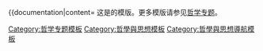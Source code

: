 {{Navbox
| name = 大陆哲学
| state = {{{state<includeonly>|autocollapse</includeonly>}}}
| title = [[欧陆哲学]]
| bodyclass  = hlist
| basestyle  = background:#ffaaaa;

| group1 = [[:Category:欧陆哲学家|哲学家]]
| evenstyle  = background:#fff5f5;
| list1  =
* [[狄奧多·阿多諾]]
* [[喬治·阿甘本]]
* [[路易·皮埃爾·阿爾都塞|路易·阿爾都塞]]
* [[漢娜·鄂蘭|-{zh-hk:漢娜·鄂蘭;zh-tw:漢娜·鄂蘭;zh-cn:汉娜·阿伦特;}-]]
* {{Link-en|若克斯·阿蘇爾門迪|Joxe Azurmendi}}
* [[加斯東·巴舍拉]]
* [[阿蘭·巴迪歐]]
* [[羅蘭·巴特]]
* [[喬治·巴代伊]]
* [[尚·布希亞]]
* [[齊格蒙·鮑曼]]
* [[西蒙·波娃]]
* [[亨利·柏格森]]
* [[莫里斯·布朗肖]]
* [[皮耶·布迪厄]]
* [[朱迪斯·巴特勒]]
* [[阿爾貝·卡繆]]
* [[恩斯特·卡西勒]]
* {{Link-en|科内利乌斯·卡斯托里亚迪斯|Cornelius Castoriadis}}
* [[吉尔·德勒兹]]
* [[雅克·德希達]]
* {{Link-en|赫伯特·德雷弗斯|Hubert Dreyfus}}
* [[泰瑞·伊格頓]]
* [[約翰·戈特利布·費希特]]
* [[米歇爾·傅柯]]
* [[漢斯-格奧爾格·伽達默爾]]
* [[安東尼奧·葛蘭西]]
* [[尤爾根·哈貝馬斯]]
* [[格奧爾格·威廉·弗里德里希·黑格爾]]
* [[馬丁·海德格]]
* [[埃德蒙德·胡塞爾]]
* [[罗曼·茵加登]]
* [[卡爾·雅斯佩斯]]
* [[伊曼努爾·康德]]
* [[索倫·奧貝·克爾凱郭爾|-{zh-cn:索伦·克尔凯郭尔; zh-tw:索倫·齊克果;}-]]
* [[亚历山大·科耶夫]]
* [[萊謝克·科拉科夫斯基]]
* [[雅各·拉岡]]
* {{Link-en|弗朗索瓦·拉胡耶勒|François Laruelle}}
* [[克勞德·李維史陀]]
* [[伊曼紐爾·列維納斯]]
* [[加布里埃爾·馬塞爾]]
* [[莫里斯·梅洛-龐蒂]]
* [[弗里德里希·尼采]]
* [[迈克·波拉尼]]
* [[保罗·利科]]
* {{Link-en|阿维塔尔·罗奈尔|Avital Ronell}}
* [[尚-保羅·沙特]]
* [[弗里德里希·謝林]]
* [[卡爾·施米特]]
* [[阿圖爾·叔本華]]
* {{Link-en|彼得·斯劳特戴克|Peter Sloterdijk}}
* [[列奥·施特劳斯]]
* [[斯拉沃熱·齊澤克]]
* [[欧陆哲学索引|'''更多...''']]

| group2 = [[:Category:哲学理论|理论]]
| list2  =
* [[德国唯心主义]]
* [[黑格尔主义]]
* [[批判理论]]
* {{le|精神分析理论|Psychoanalytic theory}}
* [[存在主义]]
* [[結構主義]]
* [[后现代主义]]
* [[後結構主義]]

| group3 = 概念
| list3  =
* [[畏]]
* [[本真]]
* {{le|自在存在|Being in itself}}
* [[厌烦]]
* [[此在]]
* {{Link-en|延异|Différance}}
* {{Link-en|差异 (哲学)|Difference_(philosophy)|差异}}
* {{Link-en|存在危机|Existential crisis}}
* [[实是性]]
* [[交互主体性]]
* {{Link-en|本体的|Ontic}}
* [[他者]]
* {{Link-en|自欺|Self-deception}}
* {{Link-en|踪迹 (解构主义)|Trace (deconstruction)|踪迹}}
* [[欧陆哲学索引|'''更多...''']]

| group4 = 相关条目
| list4  =
* [[康德主义]]
* [[現象學]]
* [[解釋學]]
* [[解構主義]]
* [[法蘭克福學派]]

| below =
* {{icon|CAT}} [[:Category:歐陸哲學|分类]]
* {{icon|WIKIPROJECT}}[[Wikipedia:哲学专题/大陆哲学|专题]]
* {{icon|OTD}}[[Special:RecentChangesLinked/Template:大陆哲学|历史]]

}}<noinclude>
{{documentation|content=
这是{{tlx|大陆哲学}}的模版。更多模版请参见[[Wikipedia:哲学专题|哲学专题]]。
{{collapsible option}}

[[Category:哲学专题模板]]
[[Category:哲學與思想模板]]
[[Category:哲學與思想導航模板]]
</noinclude>